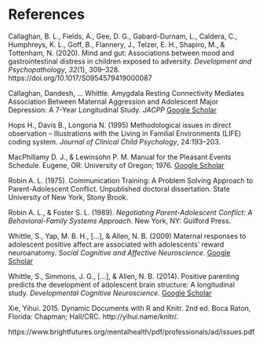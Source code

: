 # References 

Callaghan, B. L., Fields, A., Gee, D. G., Gabard-Durnam, L., Caldera, C.,     Humphreys, K. L., Goff, B., Flannery, J., Telzer, E. H., Shapiro, M., &    Tottenham, N. (2020). Mind and gut: Associations between mood and          gastrointestinal distress in children exposed to adversity. *Development    and Psychopathology*, *32*(1), 309–328. https://doi.org/10.1017/S0954579419000087

Callaghan, Dandesh, … Whittle. Amygdala Resting Connectivity Mediates         Association Between Maternal Aggression and Adolescent Major Depression:    A 7-Year Longitudinal Study. *JACPP* [Google                   Scholar](https://www.jaacap.org/article/S0890-8567(17)31673-8/fulltext)

Hops H., Davis B., Longoria N. (1995) Methodological issues in direct         observation – Illustrations with the Living in Familial Environments       (LIFE) coding system. *Journal of Clinical Child Psychology*,              24:193–203.

MacPhillamy D. J., & Lewinsohn P. M. Manual for the Pleasant Events           Schedule. Eugene, OR: University of Oregon; 1976. [Google Scholar](https://scholar.google.com/scholar_lookup?title=Manual+for+the+Pleasant+Events+Schedule&author=DJ+MacPhillamy&author=PM+Lewinsohn&publication_year=1976&)

Robin A. L. (1975). Communication Training: A Problem Solving Approach to     Parent-Adolescent Conflict. Unpublished doctoral dissertation. State       University of New York, Stony Brook. 

Robin A. L., & Foster S. L. (1989). *Negotiating Parent-Adolescent Conflict: A Behavioral-Family Systems Approach*. New York, NY: Guilford Press.

Whittle, S., Yap, M. B. H., [...], & Allen, N. B. (2009) Maternal responses to adolescent positive affect are associated with adolescents’ reward neuroanatomy. *Social Cognitive and Affective Neuroscience*. [Google Scholar](https://www.ncbi.nlm.nih.gov/pmc/articles/PMC2728631/)

Whittle, S., Simmons, J. G., [...], & Allen, N. B. (2014). Positive parenting predicts the development of adolescent brain structure: A longitudinal study. *Developmental Cognitive Neuroscience*. [Google Scholar](https://www.sciencedirect.com/science/article/pii/S1878929313000650)

Xie, Yihui. 2015. Dynamic Documents with R and Knitr. 2nd ed. Boca Raton,     Florida: Chapman; Hall/CRC. http://yihui.name/knitr/.

https://www.brightfutures.org/mentalhealth/pdf/professionals/ad/issues.pdf